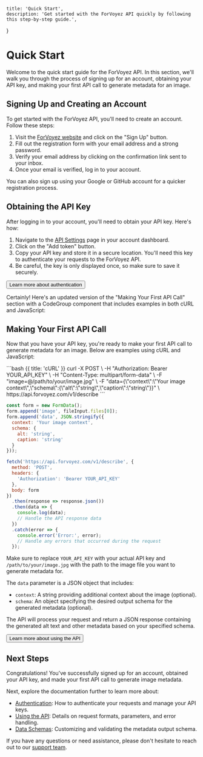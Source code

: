 
    title: 'Quick Start',
    description: 'Get started with the ForVoyez API quickly by following this step-by-step guide.',
}

# Quick Start

Welcome to the quick start guide for the ForVoyez API. In this section, we'll walk you through the process of signing up for an account, obtaining your API key, and making your first API call to generate metadata for an image.

## Signing Up and Creating an Account

To get started with the ForVoyez API, you'll need to create an account. Follow these steps:

1. Visit the [ForVoyez website](https://forvoyez.com) and click on the "Sign Up" button.
2. Fill out the registration form with your email address and a strong password.
3. Verify your email address by clicking on the confirmation link sent to your inbox.
4. Once your email is verified, log in to your account.

You can also sign up using your Google or GitHub account for a quicker registration process.

## Obtaining the API Key

After logging in to your account, you'll need to obtain your API key. Here's how:

1. Navigate to the [API Settings](https://forvoyez.com/app/tokens) page in your account dashboard.
2. Click on the "Add token" button.
3. Copy your API key and store it in a secure location. You'll need this key to authenticate your requests to the ForVoyez API.
4. Be careful, the key is only displayed once, so make sure to save it securely.

<div className="not-prose">
    <Button href="/authentication" variant="text" arrow="right">
        Learn more about authentication
    </Button>
</div>

Certainly! Here's an updated version of the "Making Your First API Call" section with a CodeGroup component that includes examples in both cURL and JavaScript:

## Making Your First API Call

Now that you have your API key, you're ready to make your first API call to generate metadata for an image. Below are examples using cURL and JavaScript:

<CodeGroup>
```bash {{ title: 'cURL' }}
curl -X POST \
  -H "Authorization: Bearer YOUR_API_KEY" \
  -H "Content-Type: multipart/form-data" \
  -F "image=@/path/to/your/image.jpg" \
  -F "data={\"context\":\"Your image context\",\"schema\":{\"alt\":\"string\",\"caption\":\"string\"}}" \
  https://api.forvoyez.com/v1/describe
```

```js {{ title: 'JavaScript' }}
const form = new FormData();
form.append('image', fileInput.files[0]);
form.append('data', JSON.stringify({
  context: 'Your image context',
  schema: {
    alt: 'string',
    caption: 'string'
  }
}));

fetch('https://api.forvoyez.com/v1/describe', {
  method: 'POST',
  headers: {
    'Authorization': 'Bearer YOUR_API_KEY'
  },
  body: form
})
  .then(response => response.json())
  .then(data => {
    console.log(data);
    // Handle the API response data
  })
  .catch(error => {
    console.error('Error:', error);
    // Handle any errors that occurred during the request
  });
```

</CodeGroup>

Make sure to replace `YOUR_API_KEY` with your actual API key and `/path/to/your/image.jpg` with the path to the image file you want to generate metadata for.

The `data` parameter is a JSON object that includes:
- `context`: A string providing additional context about the image (optional).
- `schema`: An object specifying the desired output schema for the generated metadata (optional).

The API will process your request and return a JSON response containing the generated alt text and other metadata based on your specified schema.

<div className="not-prose">
    <Button href="/using-the-api" variant="text" arrow="right">
        Learn more about using the API
    </Button>
</div>

## Next Steps

Congratulations! You've successfully signed up for an account, obtained your API key, and made your first API call to generate image metadata.

Next, explore the documentation further to learn more about:

- [Authentication](/authentication): How to authenticate your requests and manage your API keys.
- [Using the API](/using-the-api): Details on request formats, parameters, and error handling.
- [Data Schemas](/data-schemas): Customizing and validating the metadata output schema.

If you have any questions or need assistance, please don't hesitate to reach out to our [support team](/support).

